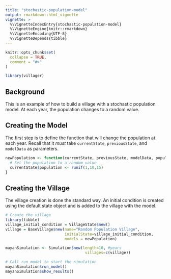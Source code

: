 ```yaml
---
title: "stochastic-population-model"
output: rmarkdown::html_vignette
vignette: >
  %\VignetteIndexEntry{stochastic-population-model}
  %\VignetteEngine{knitr::rmarkdown}
  %\VignetteEncoding{UTF-8}
  %\VignetteDepends{tibble}
---
```


```r
knitr::opts_chunk$set(
  collapse = TRUE,
  comment = "#>"
)
```

```r
library(villager)
```

## Background
This is an example of how to build a village with a stochastic population model. At each year, the population changes to a random value.

## Creating the Model
The first step is to define the function that will change the population at each year. Recall that it _must_ take `currentState`, `previousState`, and `modelData` as parameters.

``` R
newPopulation <- function(currentState, previousState, modelData, population_manager) {
  # Set the population to a random value
  currentState$population <- runif(1,10,15)
}

```

## Creating the Village
The village creation is done the standard way. An initial condition is created using the default state object and is added to the village with the model.
``` R
# Create the village
library(tibble)
village_initial_condition = VillageState$new()
village = BaseVillage$new(name="Random Population Village",
                          initialState=village_initial_condition,
                          models = newPopulation)

mayanSimulation <- Simulation$new(length=10, #years
                                   villages=c(village))

# Call run_model to start the simulation
mayanSimulation$run_model()
mayanSimulation$show_results()
```
